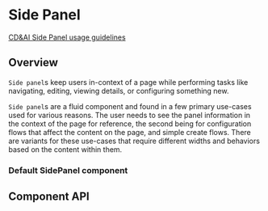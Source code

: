 
# Side Panel

[CD&AI Side Panel usage guidelines](https://pages.github.ibm.com/cdai-design/pal/components/side-panel/usage)

## Overview

`Side panel`s keep users in-context of a page while performing tasks like
navigating, editing, viewing details, or configuring something new.

`Side panel`s are a fluid component and found in a few primary use-cases used
for various reasons. The user needs to see the panel information in the context
of the page for reference, the second being for configuration flows that affect
the content on the page, and simple create flows. There are variants for these
use-cases that require different widths and behaviors based on the content
within them.

### Default SidePanel component

<Preview>
  <Story id={getStorybookSlug(pkg, SidePanel.displayName, 'slide-over')} />
</Preview>

## Component API

<Props />

